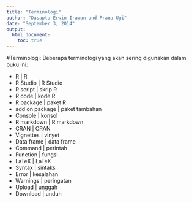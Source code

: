 ```yaml
---
title: "Terminologi"
author: "Dasapta Erwin Irawan and Prana Ugi"
date: "September 3, 2014"
output:
  html_document:
    toc: true
---
```


#Terminologi:
Beberapa terminologi yang akan sering digunakan dalam buku ini:

+ R                 | R
+ R Studio          | R Studio
+ R script          | skrip R
+ R code            | kode R
+ R package         | paket R
+ add on package    | paket tambahan
+ Console           | konsol
+ R markdown        | R markdown
+ CRAN              | CRAN
+ Vignettes         | vinyet
+ Data frame        | data frame
+ Command           | perintah
+ Function          | fungsi
+ LaTeX             | LaTeX
+ Syntax            | sintaks
+ Error             | kesalahan
+ Warnings          | peringatan
+ Upload            | unggah
+ Download          | unduh



